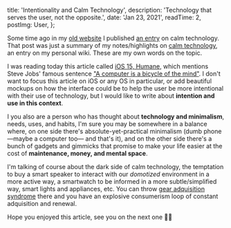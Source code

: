 
  title: 'Intentionality and Calm Technology',
  description: 'Technology that serves the user, not the opposite.',
  date: 'Jan 23, 2021',
  readTime: 2,
  postImg: User,
};


Some time ago in my [old website](https://old.dfr.codes) I published [an entry](https://old.dfr.codes/calm_tech.html) on calm technology. That post was just a summary of my notes/highlights on [calm technology](https://calmtech.com), an entry on my personal wiki. These are my own words on the topic.

I was reading today this article called [iOS 15, Humane](https://potential.app/ios-15-humane), which mentions Steve Jobs' famous sentence ["A computer is a bicycle of the mind"](https://www.youtube.com/watch?v=KmuP8gsgWb8). I don't want to focus this article on iOS or any OS in particular, or add beautiful mockups on how the interface could be to help the user be more intentional with their use of technology, but I would like to write about **intention and use in this context**.

I you also are a person who has thought about **technology and minimalism**, needs, uses, and habits, I'm sure you may be somewhere in a balance where, on one side there's absolute-yet-practical minimalism (dumb phone —maybe a computer too— and that's it), and on the other side there's a bunch of gadgets and gimmicks that promise to make your life easier at the cost of **maintenance, money, and mental space**.

I'm talking of course about the dark side of calm technology, the temptation to buy a smart speaker to interact with our _domotized_ environment in a more active way, a smartwatch to be informed in a more subtle/simplified way, smart lights and appliances, etc. You can throw [gear adquisition syndrome](https://en.wiktionary.org/wiki/gear_acquisition_syndrome) there and you have an explosive consumerism loop of constant adquisition and renewal.

Hope you enjoyed this article, see you on the next one <span role="img" aria-label=":v:">✌🏻</span>
